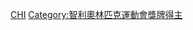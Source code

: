 {{Commonscat|Olympic gold medalists for Chile}}

[[Category:奥林匹克运动会金牌得主|CHI]]
[[Category:智利奧林匹克運動會獎牌得主|Category:智利奧林匹克運動會獎牌得主]]